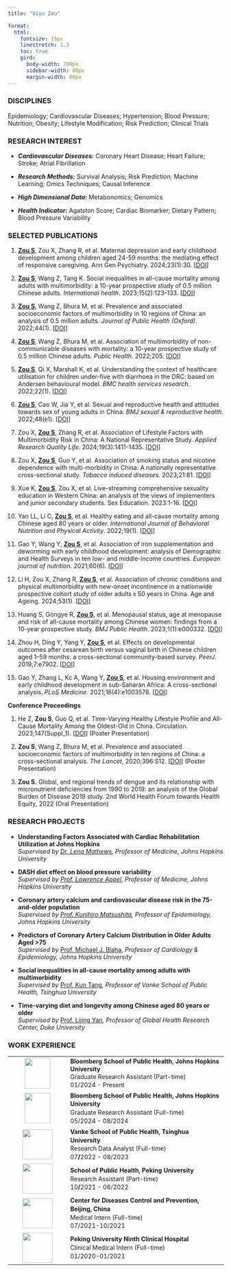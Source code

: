 ```yaml
---
title: "Siyu Zou"

format: 
  html:
    fontsize: 15px
    linestretch: 1.3
    toc: true
    gird:
      body-width: 700px
      sidebar-width: 80px
      margin-width: 80px
---
```


### [**DISCIPLINES**]{.smallcaps}

Epidemiology; Cardiovascular Diseases; Hypertension; Blood Pressure; Nutrition; Obesity; Lifestyle Modification; Risk Prediction; Clinical Trials

### [**RESEARCH INTEREST**]{.smallcaps}

-   ***Cardiovascular*** ***Diseases:*** Coronary Heart Disease; Heart Failure; Stroke; Atrial Fibrillation

-   ***Research Methods:*** Survival Analysis; Risk Prediction; Machine Learning; Omics Techniques; Causal Inference

-   ***High Dimensional Data:*** Metabonomics; Genomics

-   ***Health Indicator:*** Agatston Score; Cardiac Biomarker; Dietary Pattern; Blood Pressure Variability

### [**SELECTED PUBLICATIONS**]{.smallcaps}

1.  [**Zou S**]{.underline}, Zou X, Zhang R, et al. Maternal depression and early childhood development among children aged 24-59 months: the mediating effect of responsive caregiving. Ann Gen Psychiatry. 2024;23(1):30. \[[[DOI]{.underline}](https://annals-general-psychiatry.biomedcentral.com/articles/10.1186/s12991-024-00515-z)\]

2.  [**Zou S**]{.underline}, Wang Z, Tang K. Social inequalities in all-cause mortality among adults with multimorbidity: a 10-year prospective study of 0.5 million Chinese adults. *International health*. 2023;15(2):123-133. \[[[DOI]{.underline}](https://doi.org/10.1093/inthealth/ihac052)\]

3.  [**Zou S**]{.underline}, Wang Z, Bhura M, et al. Prevalence and associated socioeconomic factors of multimorbidity in 10 regions of China: an analysis of 0.5 million adults. *Journal of Public Health (Oxford)*. 2022;44(1). \[[[DOI]{.underline}](https://doi.org/10.1093/pubmed/fdaa204)\]

4.  [**Zou S**]{.underline}, Wang Z, Bhura M, et al. Association of multimorbidity of non-communicable diseases with mortality: a 10-year prospective study of 0.5 million Chinese adults. *Public Health*. 2022;205. \[[[DOI]{.underline}](https://doi.org/10.1016/j.puhe.2022.01.021)\]

5.  [**Zou S**]{.underline}, Qi X, Marshall K, et al. Understanding the context of healthcare utilisation for children under-five with diarrhoea in the DRC: based on Andersen behavioural model. *BMC health services research*. 2022;22(1). \[[[DOI]{.underline}](https://doi.org/10.1186/s12913-022-07530-4)\]

6.  [**Zou S**]{.underline}, Cao W, Jia Y, et al. Sexual and reproductive health and attitudes towards sex of young adults in China. *BMJ sexual & reproductive health*. 2022;48(e1). \[[[DOI]{.underline}](https://doi.org/10.1136/bmjsrh-2020-200766)\]

7.  Zou X, [**Zou S**]{.underline}, Zhang R, et al. Association of Lifestyle Factors with Multimorbidity Risk in China: A National Representative Study. *Applied Research Quality Life*. 2024;19(3):1411-1435. \[[[DOI]{.underline}](https://doi.org/10.1007/s11482-024-10291-3)\]

8.  Zou X, [**Zou S**]{.underline}, Guo Y, et al. Association of smoking status and nicotine dependence with multi-morbidity in China: A nationally representative cross-sectional study. *Tobacco induced diseases.* 2023;21:81. \[[[DOI]{.underline}](https://doi.org/10.18332/tid/166110)\]

9.  Xue K, [**Zou S**]{.underline}, Zou X, et al. Live-streaming comprehensive sexuality education in Western China: an analysis of the views of implementers and junior secondary students. Sex Education. 2023:1-16. \[[[DOI]{.underline}](https://doi.org/10.1080/14681811.2023.2266829)\]

10. Yan LL, Li C, [**Zou S**]{.underline}, et al. Healthy eating and all-cause mortality among Chinese aged 80 years or older. *International Journal of Behavioral Nutrition and Physical Activity*. 2022;19(1). \[[[DOI]{.underline}](https://doi.org/10.1186/s12966-022-01280-6)\]

11. Gao Y, Wang Y, [**Zou S**]{.underline}, et al. Association of iron supplementation and deworming with early childhood development: analysis of Demographic and Health Surveys in ten low- and middle-income countries. *European journal of nutrition*. 2021;60(6). \[[[DOI]{.underline}](https://doi.org/10.1007/s00394-021-02493-4)\]

12. Li H, Zou X, Zhang R, [**Zou S**]{.underline}, et al. Association of chronic conditions and physical multimorbidity with new-onset incontinence in a nationwide prospective cohort study of older adults ≥ 50 years in China. Age and Ageing. 2024;53(1). \[[[DOI]{.underline}](https://doi.org/10.1093/ageing/afad258)\]

13. Huang S, Gongye R, [**Zou S**]{.underline}, et al. Menopausal status, age at menopause and risk of all-cause mortality among Chinese women: findings from a 10-year prospective study. *BMJ Public Health*. 2023;1(1):e000332. \[[[DOI]{.underline}](https://doi.org/10.1136/bmjph-2023-000332)\]

14. Zhou H, Ding Y, Yang Y, [**Zou S**]{.underline}, et al. Effects on developmental outcomes after cesarean birth versus vaginal birth in Chinese children aged 1--59 months: a cross-sectional community-based survey. *PeerJ*. 2019;7:e7902. \[[[DOI]{.underline}](https://doi.org/10.7717/peerj.7902)\]

15. Gao Y, Zhang L, Kc A, Wang Y, [**Zou S**]{.underline}, et al. Housing environment and early childhood development in sub-Saharan Africa: A cross-sectional analysis. *PLoS Medicine*. 2021;18(4):e1003578. \[[[DOI]{.underline}](https://doi.org/10.1371/journal.pmed.1003578)\]

**Conference Proceedings**

1.  He Z, **Zou S**, Guo Q, et al. Time-Varying Healthy Lifestyle Profile and All-Cause Mortality Among the Oldest-Old in China. Circulation. 2023;147(Suppl_1). \[[[DOI]{.underline}](https://doi.org/10.1161/circ.147.suppl_1.P303)\] (Poster Presentation)

2.  **Zou S**, Wang Z, Bhura M, et al. Prevalence and associated socioeconomic factors of multimorbidity in ten regions of China: a cross-sectional analysis. *The Lancet*, 2020;396:S12. \[[[DOI]{.underline}](https://doi.org/10.1016/S0140-6736(20)32432-6)\] (Poster Presentation)

3.  **Zou S.** Global, and regional trends of dengue and its relationship with micronutrient deficiencies from 1990 to 2019: an analysis of the Global Burden of Disease 2019 study. 2nd World Health Forum towards Health Equity, 2022 (Oral Presentation)

### [**RESEARCH PROJECTS**]{.smallcaps}

-   **Understanding Factors Associated with Cardiac Rehabilitation Utilization at Johns Hopkins\
    ***Supervised by [Dr. Lena Mathews](https://profiles.hopkinsmedicine.org/provider/lena-molly-mathews/2709173), Professor of Medicine, Johns Hopkins University*

-   **DASH diet effect on blood pressure variability\
    ***Supervised by [Prof. Lawrence Appel](https://publichealth.jhu.edu/faculty/15/lawrence-j-appel), Professor of Medicine, Johns Hopkins University*

-   **Coronary artery calcium and cardiovascular disease risk in the 75-and-older population**\
    *Supervised by [Prof. Kunihiro Matsushita](https://publichealth.jhu.edu/faculty/2473/kunihiro-matsushita), Professor of Epidemiology, Johns Hopkins University*

-   **Predictors of Coronary Artery Calcium Distribution in Older Adults Aged \>75\
    ***Supervised by* [Prof. Michael J. Blaha](https://profiles.hopkinsmedicine.org/provider/michael-joseph-blaha/2708057 "Prof"), *Professor of Cardiology & Epidemiology, Johns Hopkins University*

-   **Social inequalities in all-cause mortality among adults with multimorbidity\
    ***Supervised by* [Prof. Kun Tang](https://vsph.tsinghua.edu.cn/en/info/1010/1047.htm)*, Professor of Vanke School of Public Health, Tsinghua University*

-   **Time-varying diet and longevity among Chinese aged 80 years or older\
    ***Supervised by* [Prof. Lijing Yan](https://faculty.dukekunshan.edu.cn/faculty_profiles/lijing-yan)*,* *Professor of Global Health Research Center, Duke University*

### **WORK EXPERIENCE**

+:-----------------------------------------:+---------------------------------------------------------------------------------------------------------------------+
| ![](JHU_logo.png){width="60" height="71"} | <span style="font-size: 14px; line-height: 1.3"> **Bloomberg School of Public Health, Johns Hopkins University\     |
|                                           | **Graduate Research Assistant (Part-time)\                                                                          |
|                                           | 01/2024 - Present                                                                                                   |
+-------------------------------------------+---------------------------------------------------------------------------------------------------------------------+
| ![](JHU_logo.png){width="60" height="71"} | <span style="font-size: 14px; line-height: 1.4"> **Bloomberg School of Public Health, Johns Hopkins University** *\ |
|                                           | *Graduate Research Assistant (Full-time)\                                                                           |
|                                           | 05/2024 - 08/2024                                                                                                   |
+-------------------------------------------+---------------------------------------------------------------------------------------------------------------------+
| ![](images/Tsinghua.png){width="70"}      | <span style="font-size: 14px; line-height: 1.4"> **Vanke School of Public Health, Tsinghua University\              |
|                                           | **Research Data Analyst (Full-time)**\                                                                              |
|                                           | **07**/**2022 - 08/2023                                                                                             |
+-------------------------------------------+---------------------------------------------------------------------------------------------------------------------+
| ![](images/Peking.png){width="70"}        | <span style="font-size: 14px; line-height: 1.4"> **School of Public Health, Peking University\                      |
|                                           | **Research Assistant (Part-time)**\                                                                                 |
|                                           | **10**/**2021 - 06/2022                                                                                             |
+-------------------------------------------+---------------------------------------------------------------------------------------------------------------------+
| ![](images/CDC.png){width="70"}           | <span style="font-size: 14px; line-height: 1.4"> **Center for Diseases Control and Prevention, Beijing, China\      |
|                                           | **Medical Intern (Full-time)\                                                                                       |
|                                           | 07/2021-10/2021                                                                                                     |
+-------------------------------------------+---------------------------------------------------------------------------------------------------------------------+
| ![](images/Peking.png){width="70"}        | <span style="font-size: 14px; line-height: 1.4"> **Peking University Ninth Clinical Hospital\                       |
|                                           | **Clinical Medical Intern (Full-time)\                                                                              |
|                                           | 01/2020-01/2021                                                                                                     |
+-------------------------------------------+---------------------------------------------------------------------------------------------------------------------+
